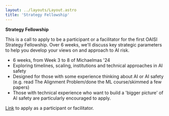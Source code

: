```yaml
---
layout: ../layouts/Layout.astro
title: 'Strategy Fellowship'
---
```


**Strategy Fellowship**

This is a call to apply to be a participant or a facilitator for the first OAISI Strategy Fellowship. Over 6 weeks, we'll discuss key strategic parameters to help you develop your views on and approach to AI risk.

- 6 weeks, from Week 3 to 8 of Michaelmas '24
- Exploring timelines, scaling, institutions and technical approaches in AI safety
- Designed for those with some experience thinking about AI or AI safety (e.g. read The Alignment Problem/done the ML course/skimmed a few papers)
- Those with technical experience who want to build a 'bigger picture' of AI safety are particularly encouraged to apply.

[Link](https://airtable.com/appYLUyQifgR31gwq/pag1drlhn7r9wp4ay/form) to apply as a participant or facilitator.

